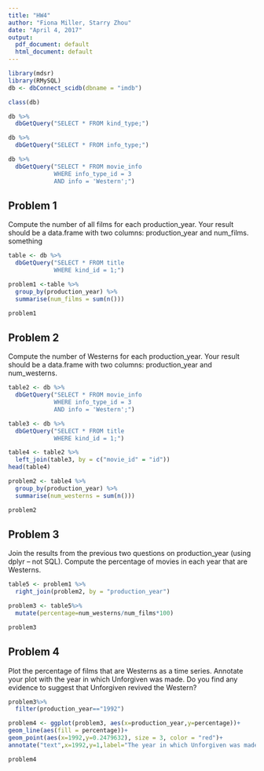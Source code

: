 ```yaml
---
title: "HW4"
author: "Fiona Miller, Starry Zhou"
date: "April 4, 2017"
output:
  pdf_document: default
  html_document: default
---
```

```r
library(mdsr)
library(RMySQL)
db <- dbConnect_scidb(dbname = "imdb")
```

```r
class(db)
```

```r
db %>%
  dbGetQuery("SELECT * FROM kind_type;")
```

```r
db %>%
  dbGetQuery("SELECT * FROM info_type;")
```

```r
db %>%
  dbGetQuery("SELECT * FROM movie_info
             WHERE info_type_id = 3
             AND info = 'Western';")
```


## Problem 1
Compute the number of all films for each production_year. Your result should be a data.frame with two columns: production_year and num_films. something

```r
table <- db %>%
  dbGetQuery("SELECT * FROM title
             WHERE kind_id = 1;")

```

```r
problem1 <-table %>%
  group_by(production_year) %>%
  summarise(num_films = sum(n()))
```

```r
problem1
```


## Problem 2
Compute the number of Westerns for each production_year. Your result should be a  data.frame with two columns: production_year and num_westerns.
```r
table2 <- db %>%
  dbGetQuery("SELECT * FROM movie_info
             WHERE info_type_id = 3
             AND info = 'Western';")
```

```r
table3 <- db %>%
  dbGetQuery("SELECT * FROM title
             WHERE kind_id = 1;")
```

```r
table4 <- table2 %>%
  left_join(table3, by = c("movie_id" = "id"))
head(table4)
```

```r
problem2 <- table4 %>%
  group_by(production_year) %>%
  summarise(num_westerns = sum(n()))
```

```r
problem2
```

## Problem 3
Join the results from the previous two questions on production_year (using dplyr – not SQL). Compute the percentage of movies in each year that are Westerns.

```r
table5 <- problem1 %>%
  right_join(problem2, by = "production_year")
```

```r
problem3 <- table5%>%
  mutate(percentage=num_westerns/num_films*100)
```
```r
problem3
```



## Problem 4
Plot the percentage of films that are Westerns as a time series. Annotate your plot with the year in which Unforgiven was made. Do you find any evidence to suggest that Unforgiven revived the Western?

```r
problem3%>%
  filter(production_year=="1992")
```

```r
problem4 <- ggplot(problem3, aes(x=production_year,y=percentage))+
geom_line(aes(fill = percentage))+
geom_point(aes(x=1992,y=0.2479632), size = 3, color = "red")+
annotate("text",x=1992,y=1,label="The year in which Unforgiven was made", size=3)
```

```r
problem4
```

